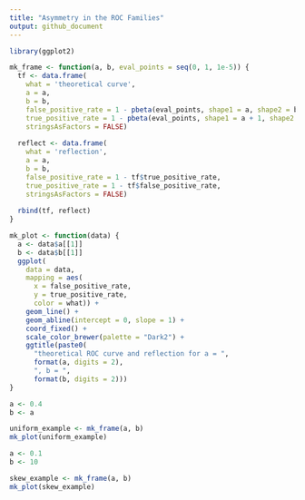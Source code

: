 ```yaml
---
title: "Asymmetry in the ROC Families"
output: github_document
---
```


```r
library(ggplot2)
```

```r
mk_frame <- function(a, b, eval_points = seq(0, 1, 1e-5)) {
  tf <- data.frame(
    what = 'theoretical curve',
    a = a,
    b = b,
    false_positive_rate = 1 - pbeta(eval_points, shape1 = a, shape2 = b + 1),
    true_positive_rate = 1 - pbeta(eval_points, shape1 = a + 1, shape2 = b),
    stringsAsFactors = FALSE)
  
  reflect <- data.frame(
    what = 'reflection',
    a = a,
    b = b,
    false_positive_rate = 1 - tf$true_positive_rate,
    true_positive_rate = 1 - tf$false_positive_rate,
    stringsAsFactors = FALSE)
  
  rbind(tf, reflect)
}

mk_plot <- function(data) {
  a <- data$a[[1]]
  b <- data$b[[1]]
  ggplot(
    data = data,
    mapping = aes(
      x = false_positive_rate, 
      y = true_positive_rate, 
      color = what)) +
    geom_line() + 
    geom_abline(intercept = 0, slope = 1) +
    coord_fixed() +
    scale_color_brewer(palette = "Dark2") +
    ggtitle(paste0(
      "theoretical ROC curve and reflection for a = ", 
      format(a, digits = 2),
      ", b = ",
      format(b, digits = 2)))
}
```

```r
a <- 0.4
b <- a

uniform_example <- mk_frame(a, b)
mk_plot(uniform_example)
```

```r
a <- 0.1
b <- 10

skew_example <- mk_frame(a, b)
mk_plot(skew_example)
```
